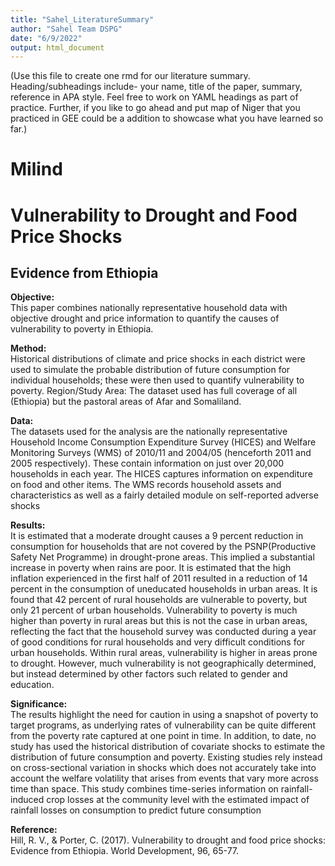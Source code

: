 ```yaml
---
title: "Sahel_LiteratureSummary"
author: "Sahel Team DSPG"
date: "6/9/2022"
output: html_document
---
```


(Use this file to create one rmd for our literature summary. Heading/subheadings include- your name, title of the paper, summary, reference in APA style. Feel free to work on YAML headings as part of practice. 
Further, if you like to go ahead and put map of Niger that you practiced in GEE could be a addition to showcase what you have learned so far.)

# Milind 
# Vulnerability to Drought and Food Price Shocks
## Evidence from Ethiopia  
**Objective:**  
This paper combines nationally representative household data with objective drought and price information to quantify the causes of vulnerability to poverty in Ethiopia. 

**Method:**  
Historical distributions of climate and price shocks in each district were used to simulate the probable distribution of future consumption for individual households; these were then used to quantify vulnerability to poverty.
Region/Study Area: The dataset used has full coverage of all (Ethiopia) but the pastoral areas of Afar and Somaliland.

**Data:**  
The datasets used for the analysis are the nationally representative Household Income Consumption Expenditure Survey (HICES) and Welfare Monitoring Surveys (WMS) of 2010/11 and 2004/05 (henceforth 2011 and 2005 respectively). These contain information on just over 20,000 households in each year. The HICES captures information on expenditure on food and other items. The WMS records household assets and characteristics as well as a fairly detailed module on self-reported adverse shocks

**Results:**  
It is estimated that a moderate drought causes a 9 percent reduction in consumption for households that are not covered by the PSNP(Productive Safety Net Programme) in drought-prone areas. This implied a substantial increase in poverty when rains are poor. It is estimated that the high inflation experienced in the first half of 2011 resulted in a reduction of 14 percent in the consumption of uneducated households in urban areas.
It is found that 42 percent of rural households are vulnerable to poverty, but only 21 percent of urban households. Vulnerability to poverty is much higher than poverty in rural areas but this is not the case in urban areas, reflecting the fact that the household survey was conducted during a year of good conditions for rural households and very difficult conditions for urban households. Within rural areas, vulnerability is higher in areas prone to drought. However, much vulnerability is not geographically determined, but instead determined by other factors such related to gender and education.

**Significance:**  
The results highlight the need for caution in using a snapshot of poverty to target programs, as underlying rates of vulnerability can be quite different from the poverty rate captured at one point in time.
In addition, to date, no study has used the historical distribution of covariate shocks to estimate the distribution of future consumption and poverty. Existing studies rely instead on cross-sectional variation in shocks which does not accurately take into account the welfare volatility that arises from events that vary more across time than space. This study combines time-series information on rainfall-induced crop losses at the community level with the estimated impact of rainfall losses on consumption to predict future consumption

**Reference:**  
Hill, R. V., & Porter, C. (2017). Vulnerability to drought and food price shocks: Evidence from Ethiopia. World Development, 96, 65-77.

